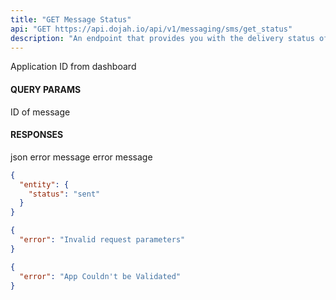 ```yaml
---
title: "GET Message Status"
api: "GET https://api.dojah.io/api/v1/messaging/sms/get_status"
description: "An endpoint that provides you with the delivery status of a message"
---
```




<ParamField header="AppId" type="string" required>
  Application ID from dashboard
</ParamField>

#### QUERY PARAMS
 
<ParamField query="message_id" type="string" required>
  ID of message
</ParamField>



#### RESPONSES

<ResponseField name="200" type="json">
 json
</ResponseField>

<ResponseField name="400" type="Object">
  <Expandable title="properties">
    <ResponseField name="error" type="string">
      error message
    </ResponseField>

  </Expandable>
</ResponseField>

<ResponseField name="401" type="Object">
  <Expandable title="properties">
    <ResponseField name="error" type="string">
      error message
    </ResponseField>

  </Expandable>
</ResponseField>


<ResponseExample>

```json 200
{
  "entity": {
    "status": "sent"
  }
}
```

```json 400
{
  "error": "Invalid request parameters"
}
```

```json 401
{
  "error": "App Couldn't be Validated"
}
```


</ResponseExample>